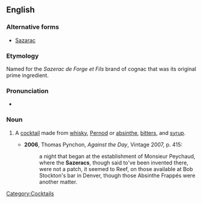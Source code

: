 {{also|sazerac}}
==English==

===Alternative forms===
* [[Sazarac]]

===Etymology===
Named for the ''Sazerac de Forge et Fils'' brand of cognac that was its original prime ingredient.

===Pronunciation===
* {{IPA|/ˈsæzəɹæk/}}

===Noun===
{{en-noun}}

# {{US}} A [[cocktail]] made from [[whisky]], [[Pernod]] or [[absinthe]], [[bitters]], and [[syrup]].
#* '''2006''', Thomas Pynchon, ''Against the Day'', Vintage 2007, p. 415:
#*: a night that began at the establishment of Monsieur Peychaud, where the '''Sazeracs''', though said to've been invented there, were not a patch, it seemed to Reef, on those available at Bob Stockton's bar in Denver, though those Absinthe Frappés were another matter.

[[Category:Cocktails]]